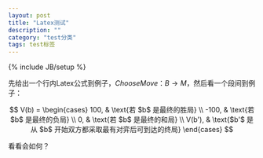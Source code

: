 ```yaml
---
layout: post
title: "Latex测试"
description: ""
category: "test分类"
tags: test标签
---
```

{% include JB/setup %}


先给出一个行内Latex公式到例子，$ChooseMove：B \to M$，然后看一个段间到例子：

$$
V(b) = 
\begin{cases}
100, & \text{若 $b$ 是最终的胜局} \\
-100, & \text{若 $b$ 是最终的负局} \\
0, & \text{若 $b$ 是最终的和局} \\
V(b'), & \text{$b'$ 是从 $b$ 开始双方都采取最有对弈后可到达的终局}
\end{cases}
$$

看看会如何？
